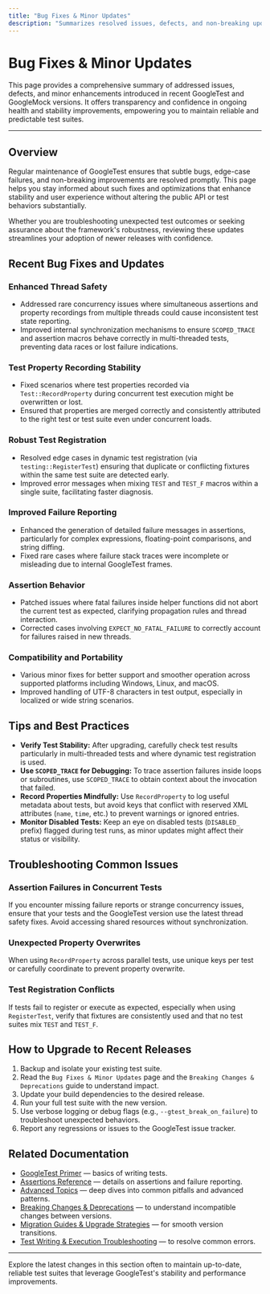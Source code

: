 ```yaml
---
title: "Bug Fixes & Minor Updates"
description: "Summarizes resolved issues, defects, and non-breaking updates from recent versions. Offers transparency into the health and stability improvements users can expect."
---
```


# Bug Fixes & Minor Updates

This page provides a comprehensive summary of addressed issues, defects, and minor enhancements introduced in recent GoogleTest and GoogleMock versions. It offers transparency and confidence in ongoing health and stability improvements, empowering you to maintain reliable and predictable test suites.

---

## Overview

Regular maintenance of GoogleTest ensures that subtle bugs, edge-case failures, and non-breaking improvements are resolved promptly. This page helps you stay informed about such fixes and optimizations that enhance stability and user experience without altering the public API or test behaviors substantially.

Whether you are troubleshooting unexpected test outcomes or seeking assurance about the framework's robustness, reviewing these updates streamlines your adoption of newer releases with confidence.

## Recent Bug Fixes and Updates

### Enhanced Thread Safety
- Addressed rare concurrency issues where simultaneous assertions and property recordings from multiple threads could cause inconsistent test state reporting.
- Improved internal synchronization mechanisms to ensure `SCOPED_TRACE` and assertion macros behave correctly in multi-threaded tests, preventing data races or lost failure indications.

### Test Property Recording Stability
- Fixed scenarios where test properties recorded via `Test::RecordProperty` during concurrent test execution might be overwritten or lost.
- Ensured that properties are merged correctly and consistently attributed to the right test or test suite even under concurrent loads.

### Robust Test Registration
- Resolved edge cases in dynamic test registration (via `testing::RegisterTest`) ensuring that duplicate or conflicting fixtures within the same test suite are detected early.
- Improved error messages when mixing `TEST` and `TEST_F` macros within a single suite, facilitating faster diagnosis.

### Improved Failure Reporting
- Enhanced the generation of detailed failure messages in assertions, particularly for complex expressions, floating-point comparisons, and string diffing.
- Fixed rare cases where failure stack traces were incomplete or misleading due to internal GoogleTest frames.

### Assertion Behavior
- Patched issues where fatal failures inside helper functions did not abort the current test as expected, clarifying propagation rules and thread interaction.
- Corrected cases involving `EXPECT_NO_FATAL_FAILURE` to correctly account for failures raised in new threads.

### Compatibility and Portability
- Various minor fixes for better support and smoother operation across supported platforms including Windows, Linux, and macOS.
- Improved handling of UTF-8 characters in test output, especially in localized or wide string scenarios.

## Tips and Best Practices

- **Verify Test Stability:** After upgrading, carefully check test results particularly in multi-threaded tests and where dynamic test registration is used.
- **Use `SCOPED_TRACE` for Debugging:** To trace assertion failures inside loops or subroutines, use `SCOPED_TRACE` to obtain context about the invocation that failed.
- **Record Properties Mindfully:** Use `RecordProperty` to log useful metadata about tests, but avoid keys that conflict with reserved XML attributes (`name`, `time`, etc.) to prevent warnings or ignored entries.
- **Monitor Disabled Tests:** Keep an eye on disabled tests (`DISABLED_` prefix) flagged during test runs, as minor updates might affect their status or visibility.

## Troubleshooting Common Issues

### Assertion Failures in Concurrent Tests
If you encounter missing failure reports or strange concurrency issues, ensure that your tests and the GoogleTest version use the latest thread safety fixes. Avoid accessing shared resources without synchronization.

### Unexpected Property Overwrites
When using `RecordProperty` across parallel tests, use unique keys per test or carefully coordinate to prevent property overwrite.

### Test Registration Conflicts
If tests fail to register or execute as expected, especially when using `RegisterTest`, verify that fixtures are consistently used and that no test suites mix `TEST` and `TEST_F`.

## How to Upgrade to Recent Releases

1. Backup and isolate your existing test suite.
2. Read the `Bug Fixes & Minor Updates` page and the `Breaking Changes & Deprecations` guide to understand impact.
3. Update your build dependencies to the desired release.
4. Run your full test suite with the new version.
5. Use verbose logging or debug flags (e.g., `--gtest_break_on_failure`) to troubleshoot unexpected behaviors.
6. Report any regressions or issues to the GoogleTest issue tracker.

## Related Documentation

- [GoogleTest Primer](https://github.com/google/googletest/blob/main/docs/primer.md) — basics of writing tests.
- [Assertions Reference](https://github.com/google/googletest/blob/main/docs/reference/assertions.md) — details on assertions and failure reporting.
- [Advanced Topics](https://github.com/google/googletest/blob/main/docs/advanced.md) — deep dives into common pitfalls and advanced patterns.
- [Breaking Changes & Deprecations](../compatibility-migration/breaking-changes.md) — to understand incompatible changes between versions.
- [Migration Guides & Upgrade Strategies](../compatibility-migration/migration-tips.md) — for smooth version transitions.
- [Test Writing & Execution Troubleshooting](../getting-started/first-steps-validation/troubleshooting-common-issues.md) — to resolve common errors.

---

Explore the latest changes in this section often to maintain up-to-date, reliable test suites that leverage GoogleTest's stability and performance improvements.



